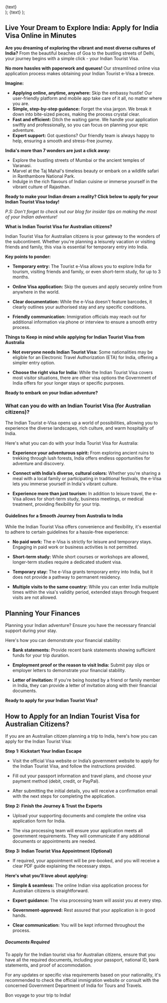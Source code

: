   <div className="flex justify-center items-center">
    <Link
      href={href}
      className="items-center justify-center flex gap-2 px-5 py-2 text-base font-semibold text-white duration-150 ease-in-out rounded-full shrink-0 bg-primary hover:scale-105"
    >
      {text} <FaLongArrowAltRight />
    </Link>
  </div>
);

  <Link
    className="text-primary inline-flex justify-center items-center gap-1 font-semibold text-lg"
    href={href}
  >
    {text} <FaLongArrowAltRight />
  </Link>
);

## Live Your Dream to Explore India: Apply for India Visa Online in Minutes

**Are you dreaming of exploring the vibrant and most diverse cultures of India?** From the beautiful beaches of Goa to the bustling streets of Delhi, your journey begins with a simple click - your Indian Tourist Visa.

**No more hassles with paperwork and queues!** Our streamlined online visa application process makes obtaining your Indian Tourist e-Visa a breeze.

**Imagine:**

- **Applying online, anytime, anywhere:** Skip the embassy hustle! Our user-friendly platform and mobile app take care of it all, no matter where you are.
- **Simple, step-by-step guidance:** Forget the visa jargon. We break it down into bite-sized pieces, making the process crystal clear.
- **Fast and efficient:** Ditch the waiting game. We handle your application swiftly and professionally, so you can focus on planning your epic adventure.
- **Expert support:** Got questions? Our friendly team is always happy to help, ensuring a smooth and stress-free journey.

**India's more than 7 wonders are just a click away:**

- Explore the bustling streets of Mumbai or the ancient temples of Varanasi.
- Marvel at the Taj Mahal's timeless beauty or embark on a wildlife safari in Ranthambore National Park.
- Indulge in the rich flavours of Indian cuisine or immerse yourself in the vibrant culture of Rajasthan.

**Ready to make your Indian dream a reality? Click below to apply for your Indian Tourist Visa today!**

<LinkButton href="/in/visa/step-one" text="Apply Now" />

_P.S: Don't forget to check out our blog for insider tips on making the most of your Indian adventure!_

**What is Indian Tourist Visa for Australian citizens?**

Indian Tourist Visa for Australian citizens is your gateway to the wonders of the subcontinent. Whether you're planning a leisurely vacation or visiting friends and family, this visa is essential for temporary entry into India.

**Key points to ponder:**

- **Temporary entry:** The Tourist e-Visa allows you to explore India for tourism, visiting friends and family, or even short-term study, for up to 3 months.

- **Online Visa application:** Skip the queues and apply securely online from anywhere in the world.

- **Clear documentation:** While the e-Visa doesn't feature barcodes, it clearly outlines your authorised stay and any specific conditions.

- **Friendly communication:** Immigration officials may reach out for additional information via phone or interview to ensure a smooth entry process.

**Things to Keep in mind while applying for Indian Tourist Visa from Australia**

- **Not everyone needs Indian Tourist Visa:** Some nationalities may be eligible for an Electronic Travel Authorization (ETA) for India, offering a simpler entry option.

- **Choose the right visa for India:** While the Indian Tourist Visa covers most visitor situations, there are other visa options the Government of India offers for your longer stays or specific purposes.

**Ready to embark on your Indian adventure?**

<LinkButton
  href="/in/visa/step-one"
  text="Apply for your Indian Tourist e-Visa now"
/>

### What can you do with an Indian Tourist Visa (for Australian citizens)?

The Indian Tourist e-Visa opens up a world of possibilities, allowing you to experience the diverse landscapes, rich culture, and warm hospitality of India.

Here's what you can do with your India Tourist Visa for Australia:

- **Experience your adventurous spirit:** From exploring ancient ruins to trekking through lush forests, India offers endless opportunities for adventure and discovery.

- **Connect with India’s diverse, cultural colors:** Whether you're sharing a meal with a local family or participating in traditional festivals, the e-Visa lets you immerse yourself in India's vibrant culture.

- **Experience more than just tourism:** In addition to leisure travel, the e-Visa allows for short-term study, business meetings, or medical treatment, providing flexibility for your trip.

#### Guidelines for a Smooth Journey from Australia to India

While the Indian Tourist Visa offers convenience and flexibility, it's essential to adhere to certain guidelines for a hassle-free experience:

- **No paid work:** The e-Visa is strictly for leisure and temporary stays. Engaging in paid work or business activities is not permitted.

- **Short-term study:** While short courses or workshops are allowed, longer-term studies require a dedicated student visa.

- **Temporary stay:** The e-Visa grants temporary entry into India, but it does not provide a pathway to permanent residency.

- **Multiple visits to the same country:** While you can enter India multiple times within the visa's validity period, extended stays through frequent visits are not allowed.

## Planning Your Finances

Planning your Indian adventure? Ensure you have the necessary financial support during your stay.

Here's how you can demonstrate your financial stability:

- **Bank statements:** Provide recent bank statements showing sufficient funds for your trip duration.

- **Employment proof or the reason to visit India:** Submit pay slips or employer letters to demonstrate your financial stability.

- **Letter of invitation:** If you're being hosted by a friend or family member in India, they can provide a letter of invitation along with their financial documents.

**Ready to apply for your Indian Tourist Visa?**

<LinkButton
  href="/in/visa/step-one"
  text="Apply now and embark on your Indian adventure"
/>

## How to Apply for an Indian Tourist Visa for Australian Citizens?

If you are an Australian citizen planning a trip to India, here's how you can apply for the Indian Tourist Visa:

**Step 1: Kickstart Your Indian Escape**

- Visit the official Visa website or India’s government website to apply for the Indian Tourist Visa, and follow the instructions provided.

- Fill out your passport information and travel plans, and choose your payment method (debit, credit, or PayPal).

- After submitting the initial details, you will receive a confirmation email with the next steps for completing the application.

**Step 2: Finish the Journey & Trust the Experts**

- Upload your supporting documents and complete the online visa application form for India.

- The visa processing team will ensure your application meets all government requirements. They will communicate if any additional documents or appointments are needed.

**Step 3: Indian Tourist Visa Appointment (Optional)**

- If required, your appointment will be pre-booked, and you will receive a clear PDF guide explaining the necessary steps.

**Here's what you'll love about applying:**

- **Simple & seamless:** The online Indian visa application process for Australian citizens is straightforward.

- **Expert guidance:** The visa processing team will assist you at every step.

- **Government-approved:** Rest assured that your application is in good hands.

- **Clear communication:** You will be kept informed throughout the process.

##### Documents Required

To apply for the Indian tourist visa for Australian citizens, ensure that you have all the required documents, including your passport, national ID, bank statements, and proof of accommodation.

For any updates or specific visa requirements based on your nationality, it's recommended to check the official immigration website or consult with the concerned Government Department of India for Tours and Travels.

Bon voyage to your trip to India!
